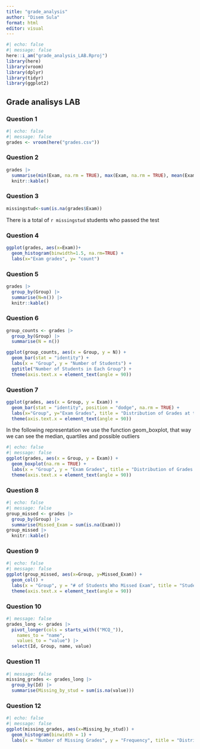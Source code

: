 ```yaml
---
title: "grade_analysis"
author: "Disem Sula"
format: html
editor: visual
---
```


```r
#| echo: false
#| message: false
here::i_am("grade_analysis_LAB.Rproj")
library(here)
library(vroom)
library(dplyr)
library(tidyr)
library(ggplot2)
```

## Grade analisys LAB

### Question 1

```r
#| echo: false
#| message: false
grades <- vroom(here("grades.csv"))
```

### Question 2

```r
grades |>
  summarise(min(Exam, na.rm = TRUE), max(Exam, na.rm = TRUE), mean(Exam,na.rm = TRUE),n()) |>
  knitr::kable()
```

### Question 3

```r
missingstud<-sum(is.na(grades$Exam))
```

There is a total of `r missingstud` students who passed the test

### Question 4

```r
ggplot(grades, aes(x=Exam))+
  geom_histogram(binwidth=1.5, na.rm=TRUE) +
  labs(x="Exam grades", y= "count")
```

### Question 5

```r
grades |>
  group_by(Group) |>
  summarise(N=n()) |>
  knitr::kable()
```

### Question 6

```r
group_counts <- grades |>
  group_by(Group) |>
  summarise(N = n())

ggplot(group_counts, aes(x = Group, y = N)) +
  geom_bar(stat = "identity") +
  labs(x = "Group", y = "Number of Students") +
  ggtitle("Number of Students in Each Group") +
  theme(axis.text.x = element_text(angle = 90))
```

### Question 7

```r
ggplot(grades, aes(x = Group, y = Exam)) + 
  geom_bar(stat = "identity", position = "dodge", na.rm = TRUE) +
  labs(x="Group", y="Exam Grades", title = "Distribution of Grades at the Exam by Group") +
  theme(axis.text.x = element_text(angle = 90))
```

In the following representation we use the function geom_boxplot, that way we can see the median, quartiles and possible outliers

```r
#| echo: false
#| message: false
ggplot(grades, aes(x = Group, y = Exam)) +
  geom_boxplot(na.rm = TRUE) +
  labs(x = "Group", y = "Exam Grades", title = "Distribution of Grades at the Exam by Group") +
  theme(axis.text.x = element_text(angle = 90))
```

### Question 8

```r
#| echo: false
#| message: false
group_missed <- grades |>
  group_by(Group) |>
  summarise(Missed_Exam = sum(is.na(Exam)))
group_missed |>
  knitr::kable()
```

### Question 9

```r
#| echo: false
#| message: false
ggplot(group_missed, aes(x=Group, y=Missed_Exam)) +
  geom_col() +
  labs(x = "Group", y = "# of Students Who Missed Exam", title = "Students Who Missed the Exam in Each Group") +
  theme(axis.text.x = element_text(angle = 90))
```

### Question 10

```r
#| message: false
grades_long <- grades |>
  pivot_longer(cols = starts_with(("MCQ_")),
    names_to = "name",
    values_to = "value") |>
  select(Id, Group, name, value)
```

### Question 11

```r
#| message: false
missing_grades <- grades_long |>
  group_by(Id) |>
  summarise(Missing_by_stud = sum(is.na(value)))
```

### Question 12

```r
#| echo: false
#| message: false
ggplot(missing_grades, aes(x=Missing_by_stud)) +
  geom_histogram(binwidth = 1) +
  labs(x = "Number of Missing Grades", y = "Frequency", title = "Distribution of Missing Grades per Student")
```
